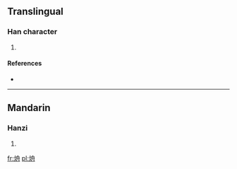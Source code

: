 ==Translingual==

===Han character===
{{Han char|rn=86|rad=火|as=06|sn=10|four=|canj=火竹月卜 (FHBY)}}

# {{defn|Han|sort=火06}}

====References====
* {{Han ref|kx=0670.050|dkj=18999|dj=1079.030|hdz=32200.100|uh=70D0|ud=28880}}

----

==Mandarin==

===Hanzi===
{{cmn-hanzi|pin=[[miè]] ([[mie4]]), [[zhōu]] ([[zhou1]])|wg=mieh<sup>4</sup>, chou<sup>1</sup>}}

# {{defn|Mandarin|sort=火06}}

[[fr:烐]]
[[pl:烐]]